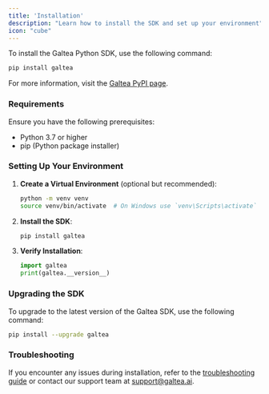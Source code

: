 ```yaml
---
title: 'Installation'
description: "Learn how to install the SDK and set up your environment"
icon: "cube"
---
```


To install the Galtea Python SDK, use the following command:

```bash
pip install galtea
```

For more information, visit the [Galtea PyPI page](https://pypi.org/project/galtea/).

### Requirements

Ensure you have the following prerequisites:

- Python 3.7 or higher
- pip (Python package installer)

### Setting Up Your Environment

1. **Create a Virtual Environment** (optional but recommended):

    ```bash
    python -m venv venv
    source venv/bin/activate  # On Windows use `venv\Scripts\activate`
    ```

2. **Install the SDK**:

    ```bash
    pip install galtea
    ```

3. **Verify Installation**:

    ```python
    import galtea
    print(galtea.__version__)
    ```

### Upgrading the SDK

To upgrade to the latest version of the Galtea SDK, use the following command:

```bash
pip install --upgrade galtea
```

### Troubleshooting

If you encounter any issues during installation, refer to the [troubleshooting guide](/troubleshooting) or contact our support team at [support@galtea.ai](mailto:support@galtea.ai).

